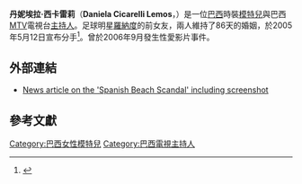 {{Infobox Artist
| subject_name = 丹妮埃拉·西卡雷莉<br />Daniela Cicarelli
| birthname = 
| english_name = Daniela Cicarelli
| other_name = 
| name = 
| sex = 女性
| image_name = Daniella Cicarelli.jpg
| image_caption = 丹妮埃拉·西卡雷莉
| date_of_birth = {{birth date and age|1978|11|6}}
| place_of_birth = {{BRA}}[[米納斯吉拉斯|米納斯吉拉斯州]][[貝洛奧里藏特|貝洛奧里藏特]]
| date_of_death = 
| place_of_death = 
| nationality = 
| One's domicile = 
| min_jon = 
| Height = 
| Pile =
| body = 
| Blood_type = 
| Language = 
| Astrology =
| Animal = 
| field = [[模特兒|模特兒]]，巴西 MTV 頻道的 [[VJ|VJ]]
| Occupation = 
| good = 
| Education = 
| faith = 
| Home =
| pao = 
| date = 
| chdon =
| famous works = 
| ch = 
| training = 
| movement = 
| patrons = 
| XD = 
| awards = 
| active =
| ii = 
}}
'''丹妮埃拉·西卡雷莉'''（'''Daniela Cicarelli Lemos'''，{{bd|1978年|11月6日}}）是一位[[巴西|巴西]]時裝[[模特兒|模特兒]]與巴西[[MTV|MTV]]電視台[[主持人|主持人]]。足球明星[[羅納度|羅納度]]的前女友，兩人維持了86天的婚姻，於2005年5月12日宣布分手<ref>{{Cite web |url=http://www.chinadaily.com.cn/english/doc/2005-05/12/content_441435.htm |title=China Daily |accessdate=2007-12-09 |archive-date=2012-04-01 |archive-url=https://www.webcitation.org/66arfZAdA?url=http://www.chinadaily.com.cn/english/doc/2005-05/12/content_441435.htm |dead-url=no }}</ref>。曾於2006年9月發生性愛影片事件。

== 外部連結 ==
* [http://www.theregister.co.uk/2007/01/04/youtube_shutdown/ News article on the 'Spanish Beach Scandal' including screenshot]{{Wayback|url=http://www.theregister.co.uk/2007/01/04/youtube_shutdown/ |date=20190731124010 }}
== 參考文獻 ==

{{reflist}}

{{commons|Daniela Cicarelli}}

{{DEFAULTSORT:Cicarelli, Daniella}}

[[Category:巴西女性模特兒|Category:巴西女性模特兒]]
[[Category:巴西電視主持人|Category:巴西電視主持人]]